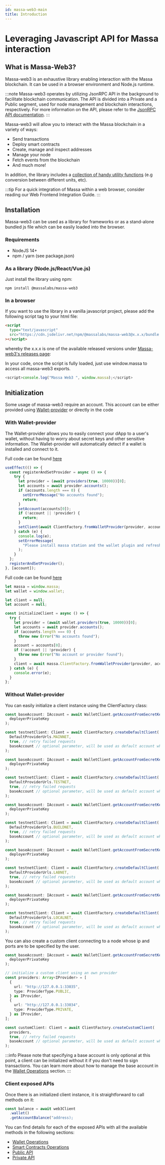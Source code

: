 ```yaml
---
id: massa-web3-main
title: Introduction
---
```



# Leveraging Javascript API for Massa interaction

## What is Massa-Web3?

Massa-web3 is an exhaustive library enabling interaction with the Massa blockchain. It can be used in a browser environment and Node.js runtime.

:::note
Massa-web3 operates by utilizing JsonRPC API in the background to facilitate blockchain communication. The API is divided into a Private and a Public segment, used for node management and blockchain interactions, respectively. For more information on the API, please refer to the [JsonRPC API documentation](/docs/build/api/jsonrpc).
:::

Massa-web3 will allow you to interact with the Massa blockchain in a variety of ways:

- Send transactions
- Deploy smart contracts
- Create, manage and inspect addresses
- Manage your node
- Fetch events from the blockchain
- And much more!

In addition, the library includes a [collection of handy utility functions](/docs/build/massa-web3/massa-web3-utils) (e.g conversion between different units, etc).

:::tip
For a quick integration of Massa within a web browser, consider reading our Web Frontend Integration Guide.
:::

## Installation

Massa-web3 can be used as a library for frameworks or as a stand-alone bundled js file which can be easily loaded into the browser.

### Requirements

- NodeJS 14+
- npm / yarn (see package.json)

### As a library (Node.js/React/Vue.js)

Just install the library using npm:

```shell
npm install @massalabs/massa-web3
```

### In a browser

If you want to use the library in a vanilla javascript project, please add the following script tag to your html file:

```html
<script
  type="text/javascript"
  src="https://cdn.jsdelivr.net/npm/@massalabs/massa-web3@x.x.x/bundle.js"
></script>
```

whereby the x.x.x is one of the available released versions under [Massa-web3's releases page](https://github.com/massalabs/massa-web3/releases):

In your code, once the script is fully loaded, just use window.massa to access all massa-web3 exports.

```ts
<script>console.log("Massa Web3 ", window.massa);</script>
```

## Initialization

Some usage of massa-web3 require an account. This account can be either provided using [Wallet-provider](/docs/build/wallet/wallet-provider) or directly in the code

### With Wallet-provider

The Wallet-provider allows you to easily connect your dApp to a user's wallet, without having to worry about
secret keys and other sensitive information. The Wallet-provider will automatically detect if a wallet is installed and connect to it.

<Tabs>
<TabItem value="wallet-provider-react" label="React" default>

Full code can be found [here](https://github.com/massalabs/massa-sc-examples/blob/main/age/react/src/App.tsx)

```typescript
useEffect(() => {
  const registerAndSetProvider = async () => {
    try {
      let provider = (await providers(true, 10000))[0];
      let accounts = await provider.accounts();
      if (accounts.length === 0) {
        setErrorMessage("No accounts found");
        return;
      }
      setAccount(accounts[0]);
      if (!account || !provider) {
        return;
      }
      setClient(await ClientFactory.fromWalletProvider(provider, account));
    } catch (e) {
      console.log(e);
      setErrorMessage(
        "Please install massa station and the wallet plugin and refresh."
      );
    }
  };
  registerAndSetProvider();
}, [account]);
```

</TabItem>
<TabItem value="vanilla-js" label="Vanilla JS" default>

Full code can be found [here](https://github.com/massalabs/massa-sc-examples/blob/main/age/html/js/index.js)

```typescript
let massa = window.massa;
let wallet = window.wallet;

let client = null;
let account = null;

const initializeClient = async () => {
  try {
    let provider = (await wallet.providers(true, 10000))[0];
    let accounts = await provider.accounts();
    if (accounts.length === 0) {
      throw new Error("No accounts found");
    }
    account = accounts[0];
    if (!account || !provider) {
      throw new Error("No account or provider found");
    }
    client = await massa.ClientFactory.fromWalletProvider(provider, account);
  } catch (e) {
    console.error(e);
  }
};
```

</TabItem>
</Tabs>

### Without Wallet-provider

You can easily initialize a client instance using the ClientFactory class:

<Tabs>
<TabItem value="mainnet-client" label="Mainnet" default>

```typescript
const baseAccount: IAccount = await WalletClient.getAccountFromSecretKey(
  deployerPrivateKey
);

const testnetClient: Client = await ClientFactory.createDefaultClient(
  DefaultProviderUrls.MAINNET,
  true, // retry failed requests
  baseAccount // optional parameter, will be used as default account when no account is specified
);
```

</TabItem>

<TabItem value="testnet-client" label="Testnet" default>

```typescript
const baseAccount: IAccount = await WalletClient.getAccountFromSecretKey(
  deployerPrivateKey
);

const testnetClient: Client = await ClientFactory.createDefaultClient(
  DefaultProviderUrls.TESTNET,
  true, // retry failed requests
  baseAccount // optional parameter, will be used as default account when no account is specified
);
```

</TabItem>

<TabItem value="buildnet-client" label="Buildnet" default>

```typescript
const baseAccount: IAccount = await WalletClient.getAccountFromSecretKey(
  deployerPrivateKey
);

const testnetClient: Client = await ClientFactory.createDefaultClient(
  DefaultProviderUrls.BUILDNET,
  true, // retry failed requests
  baseAccount // optional parameter, will be used as default account when no account is specified
);
```

</TabItem>

<TabItem value="labnet-client" label="Labnet" default>

```typescript
const baseAccount: IAccount = await WalletClient.getAccountFromSecretKey(
  deployerPrivateKey
);

const testnetClient: Client = await ClientFactory.createDefaultClient(
  DefaultProviderUrls.LABNET,
  true, // retry failed requests
  baseAccount // optional parameter, will be used as default account when no account is specified
);
```

</TabItem>

<TabItem value="local-client" label="Localnet" default>

```typescript
const baseAccount: IAccount = await WalletClient.getAccountFromSecretKey(
  deployerPrivateKey
);

const testnetClient: Client = await ClientFactory.createDefaultClient(
  DefaultProviderUrls.LOCALNET,
  true, // retry failed requests
  baseAccount // optional parameter, will be used as default account when no account is specified
);
```

</TabItem>

<TabItem value="custom-client" label="Custom Client">
You can also create a custom client connecting to a node whose ip and ports are to be specified by the user.

```typescript
const baseAccount: IAccount = await WalletClient.getAccountFromSecretKey(
  deployerPrivateKey
);

// initialize a custom client using an own provider
const providers: Array<IProvider> = [
  {
    url: "http://127.0.0.1:33035",
    type: ProviderType.PUBLIC,
  } as IProvider,
  {
    url: "http://127.0.0.1:33034",
    type: ProviderType.PRIVATE,
  } as IProvider,
];

const customClient: Client = await ClientFactory.createCustomClient(
  providers,
  true, // retry failed requests
  baseAccount // optional parameter, will be used as default account when no account is specified
);
```

</TabItem>
</Tabs>

:::info
Please note that specifying a base account is only optional at this point, a client can be initialized without it if you
don't need to sign transactions. You can learn more about how to manage the base account in the [Wallet Operations](https://web3.docs.massa.net/classes/WalletClient.html) section.
:::

### Client exposed APIs

Once there is an initialized client instance, it is straightforward to call methods on it:

```ts
const balance = await web3Client
  .wallet()
  .getAccountBalance("address);
```

You can find details for each of the exposed APIs with all the available methods in the following sections:

- [Wallet Operations](https://web3.docs.massa.net/classes/WalletClient.html)
- [Smart Contracts Operations](https://web3.docs.massa.net/classes/SmartContractsClient.html)
- [Public API](https://web3.docs.massa.net/classes/PublicApiClient.html)
- [Private API](https://web3.docs.massa.net/classes/PrivateApiClient.html)

